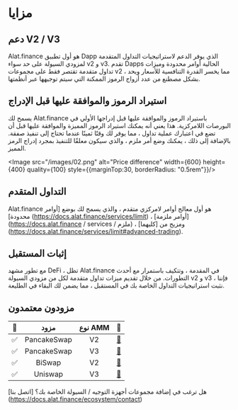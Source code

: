 
# مزايا

## دعم V2 / V3

Alat.finance هو أول تطبيق Dapp الذي يوفر الدعم لاستراتيجيات التداول المتقدمة لمزودي السيولة على حد سواء v2 و v3. تقدم Dapps الحالية أوامر محدودة وميزات تداول متقدمة تقتصر فقط على مجموعات v2 ، مما يخسر القدرة التنافسية للأسعار ويحد بشكل مصطنع من عدد أزواج الرموز الممكنة التي سيتم توجيهها عبر أنظمتها.

## استيراد الرموز والموافقة عليها قبل الإدراج
يسمح لك Alat.finance باستيراد الرموز والموافقة عليها قبل إدراجها الأولي في البورصات اللامركزية. هذا يعني أنه يمكنك استيراد الرموز المميزة والموافقة عليها قبل أن تضع في اعتبارك عملية تداول ، مما يوفر لك وقتًا ثمينًا عندما تحتاج إلى تنفيذ صفقة. بالإضافة إلى ذلك ، يمكنك وضع أمر ملزم ، والذي سيكون معلقًا للتنفيذ بمجرد إدراج الرمز المميز.

<Image src="/images/02.png" alt="Price difference" width={600} height={400} quality={100} style={{marginTop:30, borderRadius: "0.5rem"}}/>


## التداول المتقدم
Alat.finance هو أول معالج أوامر لامركزي متقدم ، والذي يسمح لك بوضع [أوامر محدودة] (https://docs.alat.finance/services/limit) ، [أوامر ملزمة] (https://docs.alat.finance / services / ملزم) ، ومزيج من [كليهما] (https://docs.alat.finance/services/limit#advanced-trading).

## إثبات المستقبل
مع تطور مشهد DeFi ، تظل Alat.finance في المقدمة ، وتتكيف باستمرار مع أحدث التطورات. من خلال تقديم ميزات تداول متقدمة لكل من مزودي السيولة v2 و v3 ، فإننا نثبت استراتيجيات التداول الخاصة بك في المستقبل ، مما يضمن لك البقاء في الطليعة.


## مزودون معتمدون

| 🔳 | مزود | نوع AMM | 🔗 |
|:---:|:---:|:---:|:---:|
| ✅ | PancakeSwap | V2 | [🔗](https://pancakeswap.finance/) |
| ✅ | PancakeSwap | V3 | [🔗](https://pancakeswap.finance/) |
| ✅ | BiSwap | V2 | [🔗](https://biswap.org/swap) |
| ✅ | Uniswap | V3 | [🔗](https://app.uniswap.org/#/swap) |

هل ترغب في إضافة مجموعات أجهزة التوجيه / السيولة الخاصة بك؟ [اتصل بنا] (https://docs.alat.finance/ecosystem/contact)